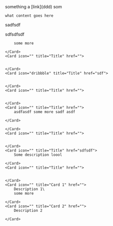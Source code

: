 <Callout type="note">
    something a [link](ddd)

</Callout>

<Card icon="" title="Some title" href="">
    som

    what content goes here

</Card>

sadfsdf

<CardGroup cols={2}>
    <Card icon="arrow-up-left" title="Some title in here" href="some more">
        sdfsdfsdf

        some more

    </Card>
    <Card icon="" title="Title" href="">
        

    </Card>
    <Card icon="dribbble" title="Title" href="sdf">
        

    </Card>
    <Card icon="" title="Title" href="">
        

    </Card>
    <Card icon="" title="Title" href="">
        asdfasdf some more sadf asdf 

    </Card>

</CardGroup>

<CardGroup cols={2}>
    <Card icon="" title="Title" href="">
        

    </Card>
    <Card icon="" title="Title" href="">
        

    </Card>
    <Card icon="" title="Title" href="sdfsdf">
        Some description loool

    </Card>
    <Card icon="" title="Title" href="">
        

    </Card>
    <Card icon="" title="Card 1" href="">
        Description 1\
        some more 

    </Card>
    <Card icon="" title="Card 2" href="">
        Description 2

    </Card>

</CardGroup>